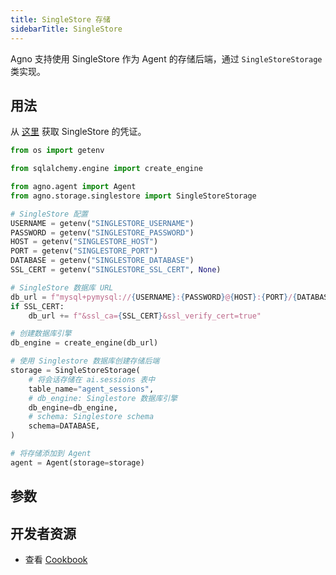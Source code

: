 ```yaml
---
title: SingleStore 存储
sidebarTitle: SingleStore
---
```


Agno 支持使用 SingleStore 作为 Agent 的存储后端，通过 `SingleStoreStorage` 类实现。

## 用法

从 [这里](https://portal.singlestore.com/) 获取 SingleStore 的凭证。

```python singlestore_storage_for_agent.py
from os import getenv

from sqlalchemy.engine import create_engine

from agno.agent import Agent
from agno.storage.singlestore import SingleStoreStorage

# SingleStore 配置
USERNAME = getenv("SINGLESTORE_USERNAME")
PASSWORD = getenv("SINGLESTORE_PASSWORD")
HOST = getenv("SINGLESTORE_HOST")
PORT = getenv("SINGLESTORE_PORT")
DATABASE = getenv("SINGLESTORE_DATABASE")
SSL_CERT = getenv("SINGLESTORE_SSL_CERT", None)

# SingleStore 数据库 URL
db_url = f"mysql+pymysql://{USERNAME}:{PASSWORD}@{HOST}:{PORT}/{DATABASE}?charset=utf8mb4"
if SSL_CERT:
    db_url += f"&ssl_ca={SSL_CERT}&ssl_verify_cert=true"

# 创建数据库引擎
db_engine = create_engine(db_url)

# 使用 Singlestore 数据库创建存储后端
storage = SingleStoreStorage(
    # 将会话存储在 ai.sessions 表中
    table_name="agent_sessions",
    # db_engine: Singlestore 数据库引擎
    db_engine=db_engine,
    # schema: Singlestore schema
    schema=DATABASE,
)

# 将存储添加到 Agent
agent = Agent(storage=storage)
```

## 参数

<Snippet file="storage-s2-params.mdx" />

## 开发者资源

- 查看 [Cookbook](https://github.com/agno-agi/agno/blob/main/cookbook/storage/singlestore_storage/singlestore_storage_for_agent.py)